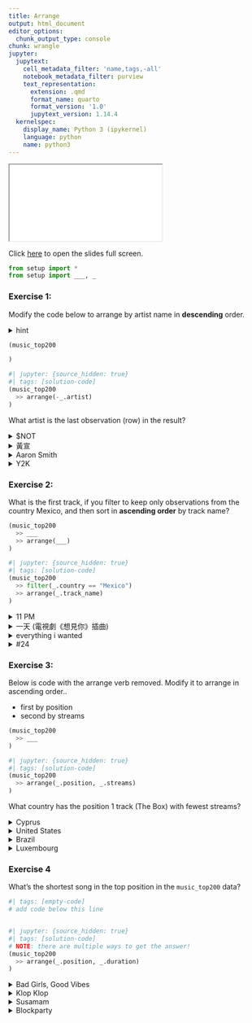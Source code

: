 ```yaml
---
title: Arrange
output: html_document
editor_options:
  chunk_output_type: console
chunk: wrangle
jupyter:
  jupytext:
    cell_metadata_filter: 'name,tags,-all'
    notebook_metadata_filter: purview
    text_representation:
      extension: .qmd
      format_name: quarto
      format_version: '1.0'
      jupytext_version: 1.14.4
  kernelspec:
    display_name: Python 3 (ipykernel)
    language: python
    name: python3
---
```


```{=html}
<iframe class="slide-deck" src="../slides/01c-slides.html"></iframe>
```

Click [here](../slides/01c-slides.qmd) to open the slides full screen.

```python
from setup import *
from setup import ___, _
```

### Exercise 1:

Modify the code below to arrange by artist name in **descending** order.

<details><summary>hint</summary>

> You can sort something in descending order, using the `-` operator.

<details><summary>another hint</summary>

> Start by using the pipe operator with `arrange()`. You will need to specify what to arrange by.

</details>
</details>

```python
(music_top200

)
```

```python
#| jupyter: {source_hidden: true}
#| tags: [solution-code]
(music_top200
  >> arrange(-_.artist)
)
```

What artist is the last observation (row) in the result?

<details><summary>$NOT</summary>Great job!</details>
<details><summary>黃宣</summary>That's not right. Did you arrange in ascending, rather than descending order?</details>
<details><summary>Aaron Smith</summary>Incorrect</details>
<details><summary>Y2K</summary>Incorrect</details>  


### Exercise 2:

What is the first track, if you filter to keep only observations from the country Mexico, and then sort in **ascending order** by track name?

```python
(music_top200
  >> ___
  >> arrange(___)
)
```

```python
#| jupyter: {source_hidden: true}
#| tags: [solution-code]
(music_top200
  >> filter(_.country == "Mexico")
  >> arrange(_.track_name)
)
```

<details><summary>11 PM</summary>Great job!</details>
<details><summary>一天 (電視劇《想見你》插曲)</summary>Incorrect</details>
<details><summary>everything i wanted</summary>Incorrect</details>
<details><summary>#24</summary>Be sure to filter where country is Mexico</details>  


### Exercise 3: 

Below is code with the arrange verb removed. Modify it to arrange in ascending order..

* first by position
* second by streams

```python
(music_top200
  >> ___
)
```

```python
#| jupyter: {source_hidden: true}
#| tags: [solution-code]
(music_top200
  >> arrange(_.position, _.streams)
)
```

What country has the position 1 track (The Box) with fewest streams?

<details><summary>Cyprus</summary>That's right! Make sure to double check that the track is named The Box by Roddy Ricch.</details>
<details><summary>United States</summary>Incorrect</details>
<details><summary>Brazil</summary>Incorrect</details>
<details><summary>Luxembourg</summary>Incorrect</details>  


### Exercise 4

What's the shortest song in the top position in the `music_top200` data?

```python
#| tags: [empty-code]
# add code below this line



```

```python
#| jupyter: {source_hidden: true}
#| tags: [solution-code]
# NOTE: there are multiple ways to get the answer!
(music_top200
  >> arrange(_.position, _.duration)
)
```

<details><summary>Bad Girls, Good Vibes</summary>That's right!</details>
<details><summary>Klop Klop</summary>Incorrect. This is the shortest track in any position. Can you sort to get top position tracks first?</details>
<details><summary>Susamam</summary>Incorrect. This is the longest track in any position. Can you sort to get top position tracks first?</details>
<details><summary>Blockparty</summary>Incorrect. This is the shortest track in the last position.</details>  
